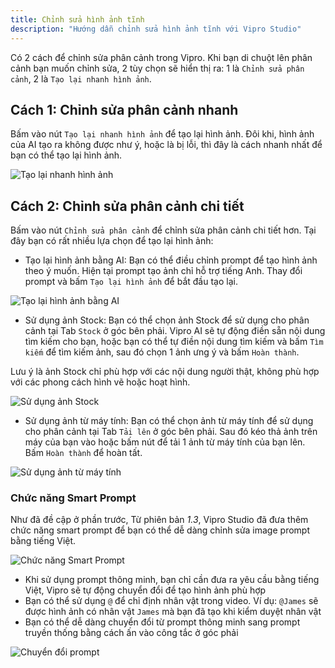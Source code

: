 ```yaml
---
title: Chỉnh sửa hình ảnh tĩnh
description: "Hướng dẫn chỉnh sửa hình ảnh tĩnh với Vipro Studio"
---
```


Có 2 cách để chỉnh sửa phân cảnh trong Vipro. Khi bạn di chuột lên phân cảnh bạn muốn chỉnh sửa, 2 tùy chọn sẽ hiển thị ra: 1 là `Chỉnh sửa phân cảnh`, 2 là `Tạo lại nhanh hình ảnh`.

## Cách 1: Chỉnh sửa phân cảnh nhanh

Bấm vào nút `Tạo lại nhanh hình ảnh` để tạo lại hình ảnh. Đôi khi, hình ảnh của AI tạo ra không được như ý, hoặc là bị lỗi, thì đây là cách nhanh nhất để bạn có thể tạo lại hình ảnh.

<img
  src='/vi/images/usage/video-editor/scene-editor/image/edit-scene-1.jpg'
  alt='Tạo lại nhanh hình ảnh'
  className='rounded-lg'
/>

## Cách 2: Chỉnh sửa phân cảnh chi tiết

Bấm vào nút `Chỉnh sửa phân cảnh` để chỉnh sửa phân cảnh chi tiết hơn. Tại đây bạn có rất nhiều lựa chọn để tạo lại hình ảnh:

- Tạo lại hình ảnh bằng AI: Bạn có thể điều chỉnh prompt để tạo hình ảnh theo ý muốn. Hiện tại prompt tạo ảnh chỉ hỗ trợ tiếng Anh. Thay đổi prompt và bấm `Tạo lại hình ảnh` để bắt đầu tạo lại.

<img
  src='/vi/images/usage/video-editor/scene-editor/image/edit-scene-prompt.jpg'
  alt='Tạo lại hình ảnh bằng AI'
  className='rounded-lg'
/>

- Sử dụng ảnh Stock: Bạn có thể chọn ảnh Stock để sử dụng cho phân cảnh tại Tab `Stock` ở góc bên phải. Vipro AI sẽ tự động điền sẵn nội dung tìm kiếm cho bạn, hoặc bạn có thể tự điền nội dung tìm kiếm và bấm `Tìm kiếm` để tìm kiếm ảnh, sau đó chọn 1 ảnh ưng ý và bấm `Hoàn thành`.

Lưu ý là ảnh Stock chỉ phù hợp với các nội dung người thật, không phù hợp với các phong cách hình vẽ hoặc hoạt hình.

<img
  src='/vi/images/usage/video-editor/scene-editor/image/edit-scene-stock.jpg'
  alt='Sử dụng ảnh Stock'
  className='rounded-lg'
/>

- Sử dụng ảnh từ máy tính: Bạn có thể chọn ảnh từ máy tính để sử dụng cho phân cảnh tại Tab `Tải lên` ở góc bên phải. Sau đó kéo thả ảnh trên máy của bạn vào hoặc bấm nút để tải 1 ảnh từ máy tính của bạn lên. Bấm `Hoàn thành` để hoàn tất.

<img
  src='/vi/images/usage/video-editor/scene-editor/image/edit-scene-upload.jpg'
  alt='Sử dụng ảnh từ máy tính'
  className='rounded-lg'
/>

### Chức năng Smart Prompt

Như đã đề cập ở phần trước, Từ phiên bản _1.3_, Vipro Studio đã đưa thêm chức năng smart prompt để bạn có thể dễ dàng chỉnh sửa image prompt bằng tiếng Việt.

<img
  src='/vi/images/usage/video-editor/scene-editor/image/smart-prompt.jpeg'
  alt='Chức năng Smart Prompt'
  className='rounded-lg'
/>

- Khi sử dụng prompt thông minh, bạn chỉ cần đưa ra yêu cầu bằng tiếng Việt, Vipro sẽ tự động chuyển đổi để tạo hình ảnh phù hợp
- Bạn có thể sử dụng `@` để chỉ định nhân vật trong video. Ví dụ: `@James` sẽ được hình ảnh có nhân vật `James` mà bạn đã tạo khi kiểm duyệt nhân vật
- Bạn có thể dễ dàng chuyển đổi từ prompt thông minh sang prompt truyền thống bằng cách ấn vào công tắc ở góc phải

<img
  src='/vi/images/usage/video-editor/scene-editor/image/toggle-smart-prompt.jpeg'
  alt='Chuyển đổi prompt'
  className='rounded-lg'
/>
